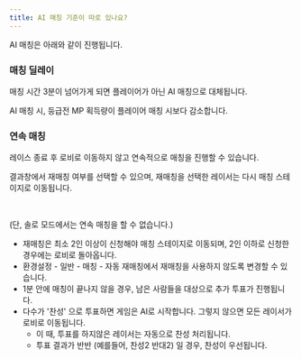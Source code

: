 ```yaml
---
title: AI 매칭 기준이 따로 있나요?
---
```


AI 매칭은 아래와 같이 진행됩니다.

### 매칭 딜레이

매칭 시간 3분이 넘어가게 되면 플레이어가 아닌 AI 매칭으로 대체됩니다.

AI 매칭 시, 등급전 MP 획득량이 플레이어 매칭 시보다 감소합니다.

### 연속 매칭

레이스 종료 후 로비로 이동하지 않고 연속적으로 매칭을 진행할 수 있습니다.

결과창에서 재매칭 여부를 선택할 수 있으며, 재매칭을 선택한 레이서는 다시 매칭 스테이지로 이동됩니다.

<br/>

(단, 솔로 모드에서는 연속 매칭을 할 수 없습니다.)

- 재매칭은 최소 2인 이상이 신청해야 매칭 스테이지로 이동되며, 2인 이하로 신청한 경우에는 로비로 돌아옵니다.
- 환경설정 - 일반 - 매칭 - 자동 재매칭에서 재매칭을 사용하지 않도록 변경할 수 있습니다.
- 1분 안에 매칭이 끝나지 않을 경우, 남은 사람들을 대상으로 추가 투표가 진행됩니다.
- 다수가 '찬성' 으로 투표하면 게임은 AI로 시작합니다. 그렇지 않으면 모든 레이서가 로비로 이동됩니다.
    - 이 때, 투표를 하지않은 레이서는 자동으로 찬성 처리됩니다.
    - 투표 결과가 반반 (예를들어, 찬성2 반대2) 일 경우, 찬성이 우선됩니다.